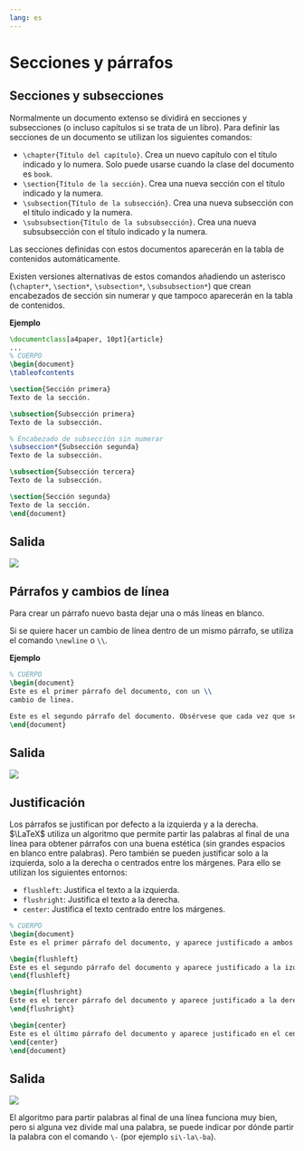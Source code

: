 ```yaml
---
lang: es
---
```


# Secciones y párrafos

## Secciones y subsecciones

Normalmente un documento extenso se dividirá en secciones y subsecciones (o incluso capítulos si se trata de un libro). Para definir las secciones de un documento se utilizan los siguientes comandos:

- `\chapter{Título del capítulo}`. Crea un nuevo capítulo con el título indicado y lo numera. Solo puede usarse cuando la clase del documento es `book`.
- `\section{Título de la sección}`. Crea una nueva sección con el título indicado y la numera.
- `\subsection{Título de la subsección}`. Crea una nueva subsección con el título indicado y la numera.
- `\subsubsection{Título de la subsubsección}`. Crea una nueva subsubsección con el título indicado y la numera.

Las secciones definidas con estos documentos aparecerán en la tabla de contenidos automáticamente.

Existen versiones alternativas de estos comandos añadiendo un asterisco (`\chapter*`, `\section*`, `\subsection*`, `\subsubsection*`) que crean encabezados de sección sin numerar y que tampoco aparecerán en la tabla de contenidos.

**Ejemplo**

```latex
\documentclass[a4paper, 10pt]{article}
...
% CUERPO
\begin{document}
\tableofcontents

\section{Sección primera}
Texto de la sección.

\subsection{Subsección primera}
Texto de la subsección.

% Encabezado de subsección sin numerar
\subseccion*{Subsección segunda}
Texto de la subsección.

\subsection{Subsección tercera}
Texto de la subsección.

\section{Sección segunda}
Texto de la sección.
\end{document}
```

:::{.callout-note collapse="true" icon=false}
## Salida
![](img/estructura/secciones.png)
:::

## Párrafos y cambios de línea

Para crear un párrafo nuevo basta dejar una o más líneas en blanco.

Si se quiere hacer un cambio de línea dentro de un mismo párrafo, se utiliza el comando `\newline` o `\\`.

**Ejemplo**

```latex
% CUERPO
\begin{document}
Este es el primer párrafo del documento, con un \\
cambio de linea.

Este es el segundo párrafo del documento. Obsérvese que cada vez que se comienza un párrafo la primera línea de desplaza un poco hacia la derecha. Esto se conoce como \emph{sangría}.
\end{document}
```

:::{.callout-note collapse="true" icon=false}
## Salida
![](img/estructura/parrafos.png)
:::

## Justificación

Los párrafos se justifican por defecto a la izquierda y a la derecha. $\LaTeX$ utiliza un algoritmo que permite partir las palabras al final de una línea para obtener párrafos con una buena estética (sin grandes espacios en blanco entre palabras). Pero también se pueden justificar solo a la izquierda, solo a la derecha o centrados entre los márgenes. Para ello se utilizan los siguientes entornos:

- `flushleft`: Justifica el texto a la izquierda.
- `flushright`: Justifica el texto a la derecha.
- `center`: Justifica el texto centrado entre los márgenes.

```latex
% CUERPO
\begin{document}
Este es el primer párrafo del documento, y aparece justificado a ambos lados (márgenes izquierdo y derecho) por defecto. Para que las líneas tengan la misma longitud, se utiliza un algoritmo que permite partir las palabras al final de una línea.

\begin{flushleft}
Este es el segundo párrafo del documento y aparece justificado a la izquierda, es decir alineado con el margen izquierdo del documento. Obsérvese que no todas las líneas acaban a la misma altura.
\end{flushleft}

\begin{flushright}
Este es el tercer párrafo del documento y aparece justificado a la derecha, es decir alineado con el margen derecho del documento. Obsérvese que no todas las líneas empiezan a la misma altura.
\end{flushright}

\begin{center}
Este es el último párrafo del documento y aparece justificado en el centro entre los márgenes del documento. Obsérvese que ahora las líneas no empiezan ni terminan a la misma altura. 
\end{center}
\end{document}
```

:::{.callout-note collapse="true" icon=false}
## Salida
![](img/secciones/justificacion.png)
:::

:::{.callout-warning}
El algoritmo para partir palabras al final de una línea funciona muy bien, pero si alguna vez divide mal una palabra, se puede indicar por dónde partir la palabra con el comando `\-` (por ejemplo `si\-la\-ba`).
:::
